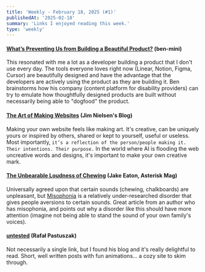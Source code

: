 ```yaml
---
title: 'Weekly - February 18, 2025 (#1)'
publishedAt: '2025-02-18'
summary: 'Links I enjoyed reading this week.'
type: 'weekly'
---
```

#### [What’s Preventing Us from Building a Beautiful Product?](https://ben-mini.com/2025/whats-preventing-us-from-building-a-beautiful-product?__readwiseLocation=) (ben-mini)
This resonated with me a lot as a developer building a product that I don't use every day. The tools everyone loves right now (Linear, Notion, Figma, Cursor) are beautifully designed and have the advantage that the developers are actively using the product as they are building it. Ben brainstorms how his company (content platform for disability providers) can try to emulate how thoughtfully designed products are built without necessarily being able to "dogfood" the product.

#### [The Art of Making Websites](https://blog.jim-nielsen.com/2025/the-art-of-making-websites/?__readwiseLocation=) (Jim Nielsen's Blog)
Making your own website feels like making art. It's creative, can be uniquely yours or inspired by others, shared or kept to yourself, useful or useless. Most importantly, `it’s a reflection of the person/people making it. Their intentions. Their purpose.` In the world where AI is flooding the web uncreative words and designs, it's important to make your own creative mark.

#### [The Unbearable Loudness of Chewing](https://asteriskmag.com/issues/09/the-unbearable-loudness-of-chewing) (Jake Eaton, Asterisk Mag)
Universally agreed upon that certain sounds (chewing, chalkboards) are unpleasant, but [Misophonia](https://en.wikipedia.org/wiki/Misophonia) is a relatively under-researched disorder that gives people aversions to certain sounds. Great article from an author who has misophonia, and points out why a disorder like this should have more attention (imagine not being able to stand the sound of your own family's voices).

#### [untested](https://untested.sonnet.io/?l) (Rafał Pastuszak)
Not necessarily a single link, but I found his blog and it's really delightful to read. Short, well written posts with fun animations... a cozy site to skim through.